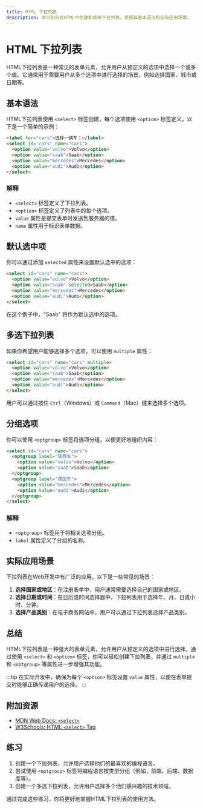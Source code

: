 ```yaml
---
title: HTML 下拉列表
description: 学习如何在HTML中创建和使用下拉列表，掌握其基本语法和实际应用场景。
---
```


# HTML 下拉列表

HTML下拉列表是一种常见的表单元素，允许用户从预定义的选项中选择一个或多个值。它通常用于需要用户从多个选项中进行选择的场景，例如选择国家、城市或日期等。

## 基本语法

HTML下拉列表使用 `<select>` 标签创建，每个选项使用 `<option>` 标签定义。以下是一个简单的示例：

```html
<label for="cars">选择一辆车：</label>
<select id="cars" name="cars">
  <option value="volvo">Volvo</option>
  <option value="saab">Saab</option>
  <option value="mercedes">Mercedes</option>
  <option value="audi">Audi</option>
</select>
```

### 解释
- `<select>` 标签定义了下拉列表。
- `<option>` 标签定义了列表中的每个选项。
- `value` 属性是提交表单时发送到服务器的值。
- `name` 属性用于标识表单数据。

## 默认选中项

你可以通过添加 `selected` 属性来设置默认选中的选项：

```html
<select id="cars" name="cars">
  <option value="volvo">Volvo</option>
  <option value="saab" selected>Saab</option>
  <option value="mercedes">Mercedes</option>
  <option value="audi">Audi</option>
</select>
```

在这个例子中，"Saab" 将作为默认选中的选项。

## 多选下拉列表

如果你希望用户能够选择多个选项，可以使用 `multiple` 属性：

```html
<select id="cars" name="cars" multiple>
  <option value="volvo">Volvo</option>
  <option value="saab">Saab</option>
  <option value="mercedes">Mercedes</option>
  <option value="audi">Audi</option>
</select>
```

用户可以通过按住 `Ctrl`（Windows）或 `Command`（Mac）键来选择多个选项。

## 分组选项

你可以使用 `<optgroup>` 标签将选项分组，以便更好地组织内容：

```html
<select id="cars" name="cars">
  <optgroup label="瑞典车">
    <option value="volvo">Volvo</option>
    <option value="saab">Saab</option>
  </optgroup>
  <optgroup label="德国车">
    <option value="mercedes">Mercedes</option>
    <option value="audi">Audi</option>
  </optgroup>
</select>
```

### 解释
- `<optgroup>` 标签用于将相关选项分组。
- `label` 属性定义了分组的名称。

## 实际应用场景

下拉列表在Web开发中有广泛的应用。以下是一些常见的场景：

1. **选择国家或地区**：在注册表单中，用户通常需要选择自己的国家或地区。
2. **选择日期或时间**：在日历或时间选择器中，下拉列表用于选择年、月、日或小时、分钟。
3. **选择产品类别**：在电子商务网站中，用户可以通过下拉列表选择产品类别。

## 总结

HTML下拉列表是一种强大的表单元素，允许用户从预定义的选项中进行选择。通过使用 `<select>` 和 `<option>` 标签，你可以轻松创建下拉列表，并通过 `multiple` 和 `<optgroup>` 等属性进一步增强其功能。

:::tip
在实际开发中，确保为每个 `<option>` 标签设置 `value` 属性，以便在表单提交时能够正确传递用户的选择。
:::

## 附加资源

- [MDN Web Docs: `<select>`](https://developer.mozilla.org/zh-CN/docs/Web/HTML/Element/select)
- [W3Schools: HTML `<select>` Tag](https://www.w3schools.com/tags/tag_select.asp)

## 练习

1. 创建一个下拉列表，允许用户选择他们的最喜欢的编程语言。
2. 尝试使用 `<optgroup>` 标签将编程语言按类型分组（例如，前端、后端、数据库等）。
3. 创建一个多选下拉列表，允许用户选择多个他们感兴趣的技术领域。

通过完成这些练习，你将更好地掌握HTML下拉列表的使用方法。